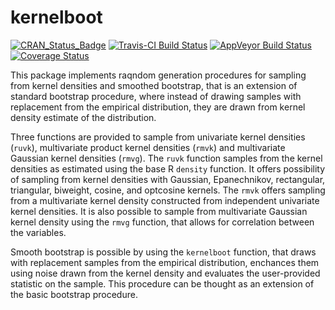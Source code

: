 
# kernelboot

[![CRAN_Status_Badge](http://www.r-pkg.org/badges/version/kernelboot)](https://CRAN.R-project.org/package=kernelboot)
[![Travis-CI Build Status](https://travis-ci.org/twolodzko/kernelboot.svg?branch=master)](https://travis-ci.org/twolodzko/kernelboot)
[![AppVeyor Build Status](https://ci.appveyor.com/api/projects/status/github/twolodzko/kernelboot?branch=master&svg=true)](https://ci.appveyor.com/project/twolodzko/kernelboot)
[![Coverage Status](https://img.shields.io/codecov/c/github/twolodzko/kernelboot/master.svg)](https://codecov.io/github/twolodzko/kernelboot?branch=master)

This package implements raqndom generation procedures for sampling from kernel
densities and smoothed bootstrap, that is an extension of standard bootstrap
procedure, where instead of drawing samples with replacement from the empirical
distribution, they are drawn from kernel density estimate of the distribution.

Three functions are provided to sample from univariate kernel densities (`ruvk`),
multivariate product kernel densities (`rmvk`) and multivariate Gaussian kernel
densities (`rmvg`). The `ruvk` function samples from the kernel densities as 
estimated using the base R `density` function. It offers possibility of sampling
from kernel densities with Gaussian, Epanechnikov, rectangular, triangular, biweight,
cosine, and optcosine kernels. The `rmvk` offers sampling from a multivariate kernel
density constructed from independent univariate kernel densities. It is also possible
to sample from multivariate Gaussian kernel density using the `rmvg` function,
that allows for correlation between the variables.

Smooth bootstrap is possible by using the `kernelboot` function, that draws with
replacement samples from the empirical distribution, enchances them using noise
drawn from the kernel density and evaluates the user-provided statistic on the
sample. This procedure can be thought as an extension of the basic bootstrap
procedure.
